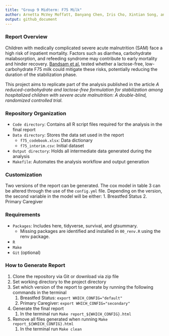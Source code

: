 ```yaml
---
title: "Group 9 Midterm: F75 Milk"
author: Arnetta McVey Moffatt, Danyang Chen, Iris Cho, Xintian Song, and Yu-Jou Li
output: github_document
---
```


### Report Overview

Children with medically complicated severe acute malnutrition (SAM) face a high risk of inpatient mortality. Factors such as diarrhea, carbohydrate malabsorption, and refeeding syndrome may contribute to early mortality and hinder recovery. [Bandsam et al.](https://journals.plos.org/plosmedicine/article?id=10.1371/journal.pmed.1002747) tested whether a lactose-free, low-carbohydrate F75 milk could mitigate these risks, potentially reducing the duration of the stabilization phase.

This project aims to replicate part of the analysis published in the article *A reduced-carbohydrate and lactose-free formulation for stabilization among hospitalized children with severe acute malnutrition: A double-blind, randomized controlled trial.*

### Repository Organization

-   `Code directory`: Contains all R script files required for the analysis in the final report
-   `Data directory`: Stores the data set used in the report
    -   `f75_codebook.xlsx`: Data dictionary
    -   `f75_interim.csv`: Initial dataset
-   `Output directory`: Holds all intermediate data generated during the analysis
-   `Makefile`: Automates the analysis workflow and output generation

### Customization

Two versions of the report can be generated. The cox model in table 3 can be altered through the use of the `config.yml` file. Depending on the version, the second variable in the model will be either: 1. Breastfed Status 2. Primary Caregiver

### Requirements

-   `Packages`: Includes here, tidyverse, survival, and gtsummary.
    -   Missing packages are identified and installed in `00_renv.R` using the renv package.
-   `R`
-   `Make`
-   `Git` (optional)

### How to Generate Report

1.  Clone the repository via Git or download via zip file
2.  Set working directory to the project directory
3.  Set which version of the report to generate by running the following commands in the terminal
    1.  Breastfed Status: `export WHICH_CONFIG="default"`
    2.  Primary Caregiver: `export WHICH_CONFIG="secondary"`
4.  Generate the final report
    1.  In the terminal run `Make report_${WHICH_CONFIG}.html`
5.  Remove all files generated when running `Make report_${WHICH_CONFIG}.html`
    1.  In the terminal run `Make clean`
